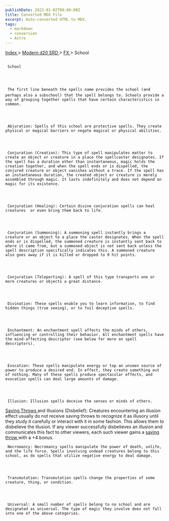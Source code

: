 ```yaml
---
publishDate: 2023-01-02T00:00:00Z
title: Converted MDX File
excerpt: Auto-converted HTML to MDX.
tags:
  - markdown
  - conversion
  - Astro
---
```


[
Index
](-index) >
[
Modern d20 SRD
](modern-d20-srd-index) >
[
FX
](modern-d20-srd-fx-index) > School

##

     School




     The first line beneath the spells name provides the school (and perhaps also a subschool) that the spell belongs to. Schools provide a way of grouping together spells that have certain characteristics in common.




     Abjuration: Spells of this school are protective spells. They create physical or magical barriers or negate magical or physical abilities.




     Conjuration (Creation): This type of spell manipulates matter to create an object or creature in a place the spellcaster designates. If the spell has a duration other than instantaneous, magic holds the creation together, and when the spell ends or is dispelled, the conjured creature or object vanishes without a trace. If the spell has an instantaneous duration, the created object or creature is merely assembled through magic. It lasts indefinitely and does not depend on magic for its existence.




     Conjuration (Healing): Certain divine conjuration spells can heal creatures  or even bring them back to life.




     Conjuration (Summoning): A summoning spell instantly brings a creature or an object to a place the caster designates. When the spell ends or is dispelled, the summoned creature is instantly sent back to where it came from, but a summoned object is not sent back unless the spell description specifically indicates this. A summoned creature also goes away if it is killed or dropped to 0 hit points.




     Conjuration (Teleporting): A spell of this type transports one or more creatures or objects a great distance.




     Divination: These spells enable you to learn information, to find hidden things (true seeing), or to foil deceptive spells.




     Enchantment: An enchantment spell affects the minds of others, influencing or controlling their behavior. All enchantment spells have the mind-affecting descriptor (see below for more on spell descriptors).




     Evocation: These spells manipulate energy or tap an unseen source of power to produce a desired end. In effect, they create something out of nothing. Many of these spells produce spectacular effects, and evocation spells can deal large amounts of damage.




     Illusion: Illusion spells deceive the senses or minds of others.

[
Saving Throws
](modern-d20-srd-basics-saving-throws)
and Illusions (Disbelief): Creatures encountering an illusion effect usually do not receive saving throws to recognize it as illusory until they study it carefully or interact with it in some fashion. This allows them to disbelieve the illusion. If any viewer successfully disbelieves an illusion and communicates this fact to other viewers, each such viewer gains a
[
saving
throw
](modern-d20-srd-basics-saving-throws)
with a +4 bonus.

     Necromancy: Necromancy spells manipulate the power of death, unlife, and the life force. Spells involving undead creatures belong to this school, as do spells that utilize negative energy to deal damage.




     Transmutation: Transmutation spells change the properties of some creature, thing, or condition.




     Universal: A small number of spells belong to no school and are designated as universal. The type of magic they involve does not fall into one of the above categories.
